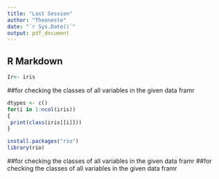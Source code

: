 ```yaml
---
title: "Last Session"
author: "Theoneste"
date: "`r Sys.Date()`"
output: pdf_document
---
```


## R Markdown
```r
Ir<- iris

```

##for checking the classes of all variables in the given data framr
```r
dtypes <- c()
for(i in 1:ncol(iris))
{
 print(class(iris[[i]]))
}
```
```r
install.packages("rio")
library(rio)

```
##for checking the classes of all variables in the given data framr
##for checking the classes of all variables in the given data framr

